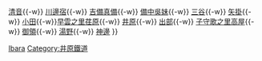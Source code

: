 {{鐵道路線 |
| 模板名稱 = 井原線
| 名稱 = [[井原鐵道]] [[井原線]]
| 代表色 = yellowgreen
| 背景顏色 = #FFFFFF
| 車站列表 = [[總社站|總社]]{{-w}} [[清音站|清音]]{{-w}} [[川邊宿站|川邊宿]]{{-w}} [[吉備真備站|吉備真備]]{{-w}} [[備中吳妹站|備中吳妹]]{{-w}} [[三谷站 (岡山縣)|三谷]]{{-w}} [[矢掛站|矢掛]]{{-w}} [[小田站 (岡山縣)|小田]]{{-w}}[[早雲之里荏原站|早雲之里荏原]]{{-w}} [[井原站 (岡山縣)|井原]]{{-w}} [[出部站|出部]]{{-w}} [[子守歌之里高屋站|子守歌之里高屋]]{{-w}} [[御領站 (廣島縣)|御領]]{{-w}} [[湯野站|湯野]]{{-w}} [[神邊站|神邊]]
}}<noinclude>
[[Category:日本鐵路路線模板|Ibara]]
[[Category:井原鐵道]]
</noinclude>